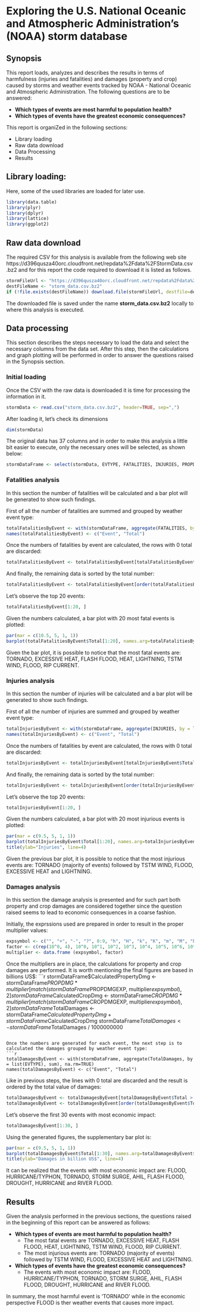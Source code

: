 # Exploring the U.S. National Oceanic and Atmospheric Administration's (NOAA) storm database

## Synopsis
This report loads, analyzes and describes the results in terms of harmfulness (injuries and fatalities) and damages (property and crop) caused by storms and weather events tracked by NOAA - National Oceanic and Atmospheric Administration. The following questions are to be answered:

* **Which types of events are most harmful to population health?**
* **Which types of events have the greatest economic consequences?**

This report is organiZed in the following sections:

* Library loading
* Raw data download
* Data Processing
* Results

## Library loading:
Here, some of the used libraries are loaded for later use.
```{r,echo = TRUE, message=FALSE}
library(data.table)
library(plyr)
library(dplyr)
library(lattice)
library(ggplot2)
```

## Raw data download
The required CSV for this analysis is available from the following web site https://d396qusza40orc.cloudfront.net/repdata%2Fdata%2FStormData.csv.bz2 and for this report the code required to download it is listed as follows.

```{r, echo = TRUE}
stormFileUrl <- "https://d396qusza40orc.cloudfront.net/repdata%2Fdata%2FStormData.csv.bz2"
destFileName <- "storm_data.csv.bz2"
if (!file.exists(destFileName)) download.file(stormFileUrl, destfile=destFileName, quiet=TRUE)
```

The downloaded file is saved under the name **storm_data.csv.bz2** locally to where this analysis is executed.

## Data processing
This section describes the steps necessary to load the data and select the necessary columns from the data set. After this step, then the calculations and graph plotting will be performed in order to answer the questions raised in the Synopsis section.

### Initial loading

Once the CSV with the raw data is downloaded it is time for processing the information in it.

```{r, echo=TRUE, cache=TRUE}
stormData <- read.csv("storm_data.csv.bz2", header=TRUE, sep=",")
```

After loading it, let's check its dimensions
```{r, echo=TRUE}
dim(stormData)
```

The original data has 37 columns and in order to make this analysis a little bit easier to execute, only the necessary ones will be selected, as shown below:

```{r, echo=TRUE}
stormDataFrame <- select(stormData, EVTYPE, FATALITIES, INJURIES, PROPDMG, PROPDMGEXP, CROPDMG, CROPDMGEXP)
```

### Fatalities analysis
In this section the number of fatalities will be calculated and a bar plot will be generated to show such findings.

First of all the number of fatalities are summed and grouped by weather event type:
```{r, echo=TRUE}
totalFatalitiesByEvent <- with(stormDataFrame, aggregate(FATALITIES, by = list(EVTYPE), sum), na.rm=TRUE)
names(totalFatalitiesByEvent) <- c("Event", "Total")
```

Once the numbers of fatalities by event are calculated, the rows with 0 total are discarded:
```{r, echo=TRUE}
totalFatalitiesByEvent <- totalFatalitiesByEvent[totalFatalitiesByEvent$Total > 0, ]
```

And finally, the remaining data is sorted by the total number:
```{r, echo=TRUE}
totalFatalitiesByEvent <- totalFatalitiesByEvent[order(totalFatalitiesByEvent$Total, decreasing = TRUE), ]
```

Let's observe the top 20 events:
```{r, echo=TRUE}
totalFatalitiesByEvent[1:20, ]
```

Given the numbers calculated, a bar plot with 20 most fatal events is plotted:
```{r, echo=TRUE}
par(mar = c(10.5, 5, 1, 1))
barplot(totalFatalitiesByEvent$Total[1:20], names.arg=totalFatalitiesByEvent$Event[1:20], las = 2, cex.names = 0.8, col="red", main="Top 20 most fatal events", ylab="Fatalities")
```

Given the bar plot, it is possible to notice that the most fatal events are: TORNADO, EXCESSIVE HEAT, FLASH FLOOD, HEAT, LIGHTNING, TSTM WIND, FLOOD, RIP CURRENT.

### Injuries analysis
In this section the number of injuries will be calculated and a bar plot will be generated to show such findings.

First of all the number of injuries are summed and grouped by weather event type:
```{r, echo=TRUE}
totalInjuriesByEvent <- with(stormDataFrame, aggregate(INJURIES, by = list(EVTYPE), sum), na.rm=TRUE)
names(totalInjuriesByEvent) <- c("Event", "Total")
```

Once the numbers of fatalities by event are calculated, the rows with 0 total are discarded:
```{r, echo=TRUE}
totalInjuriesByEvent <- totalInjuriesByEvent[totalInjuriesByEvent$Total > 0, ]
```

And finally, the remaining data is sorted by the total number:
```{r, echo=TRUE}
totalInjuriesByEvent <- totalInjuriesByEvent[order(totalInjuriesByEvent$Total, decreasing = TRUE), ]
```

Let's observe the top 20 events:
```{r, echo=TRUE}
totalInjuriesByEvent[1:20, ]
```

Given the numbers calculated, a bar plot with 20 most injurious events is plotted:
```{r, echo=TRUE}
par(mar = c(9.5, 5, 1, 1))
barplot(totalInjuriesByEvent$Total[1:20], names.arg=totalInjuriesByEvent$Event[1:20], las = 2, cex.names = 0.8, col="orange", main="Top 20 most injurious events")
title(ylab="Injuries", line=4)
```

Given the previous bar plot, it is possible to notice that the most injurious events are: TORNADO (majority of events) followed by TSTM WIND, FLOOD, EXCESSIVE HEAT and LIGHTNING.

### Damages analysis
In this section the damage analysis is presented and for such part both property and crop damages are considered together since the question raised seems to lead to economic consequences in a coarse fashion.

Initially, the exprssions used are prepared in order to result in the proper multiplier values:
```{r, echo=TRUE}
expsymbol <- c("", "+", "-", "?", 0:9, "h", "H", "k", "K", "m", "M", "b", "B")
factor <- c(rep(10^0, 4), 10^0, 10^1, 10^2, 10^3, 10^4, 10^5, 10^6, 10^7, 10^8, 10^9, 10^2, 10^2, 10^3, 10^3, 10^6, 10^6, 10^9, 10^9)
multiplier <- data.frame (expsymbol, factor)
```

Once the multipliers are in place, the calculations for property and crop damages are performed. It is worth mentioning the final figures are based in billions US$:
```{r, echo=TRUE}
stormDataFrame$CalculatedPropertyDmg <- stormDataFrame$PROPDMG * multiplier[match(stormDataFrame$PROPDMGEXP, multiplier$expsymbol), 2]
stormDataFrame$CalculatedCropDmg <- stormDataFrame$CROPDMG * multiplier[match(stormDataFrame$CROPDMGEXP, multiplier$expsymbol), 2]
stormDataFrame$TotalDamages <- stormDataFrame$CalculatedPropertyDmg + stormDataFrame$CalculatedCropDmg
stormDataFrame$TotalDamages <- stormDataFrame$TotalDamages / 1000000000
```

Once the numbers are generated for each event, the next step is to calculated the damages grouped by weather event type:
```{r, echo=TRUE}
totalDamagesByEvent <- with(stormDataFrame, aggregate(TotalDamages, by = list(EVTYPE), sum), na.rm=TRUE)
names(totalDamagesByEvent) <- c("Event", "Total")
```

Like in previous steps, the lines with 0 total are discarded and the result is ordered by the total value of damages:
```{r, echo=TRUE}
totalDamagesByEvent <- totalDamagesByEvent[totalDamagesByEvent$Total > 0, ]
totalDamagesByEvent <- totalDamagesByEvent[order(totalDamagesByEvent$Total, decreasing = TRUE), ]
```

Let's observe the first 30 events with most economic impact:
```{r, echo=TRUE}
totalDamagesByEvent[1:30, ]
```

Using the generated figures, the supplementary bar plot is:
```{r, echo=TRUE}
par(mar = c(9.5, 5, 1, 1))
barplot(totalDamagesByEvent$Total[1:30], names.arg=totalDamagesByEvent$Event[1:30], las = 2, cex.names = 0.8, col="blue", main="Top 30 most damaging events")
title(ylab="Damages in billion US$", line=4)
```

It can be realized that the events with most economic impact are: FLOOD, HURRICANE/TYPHON, TORNADO, STORM SURGE, AHIL, FLASH FLOOD, DROUGHT, HURRICANE and RIVER FLOOD.

## Results
Given the analysis performed in the previous sections, the questions raised in the beginning of this report can be answered as follows:

* **Which types of events are most harmful to population health?**
    + The most fatal events are TORNADO, EXCESSIVE HEAT, FLASH FLOOD, HEAT, LIGHTNING, TSTM WIND, FLOOD, RIP CURRENT.
    + The most injurious events are: TORNADO (majority of events) followed by TSTM WIND, FLOOD, EXCESSIVE HEAT and LIGHTNING.


* **Which types of events have the greatest economic consequences?**
    + The events with most economic impact are: FLOOD, HURRICANE/TYPHON, TORNADO, STORM SURGE, AHIL, FLASH FLOOD, DROUGHT, HURRICANE and RIVER FLOOD.

In summary, the most harmful event is 'TORNADO' while in the economic perspective FLOOD is ther weather events that causes more impact.